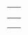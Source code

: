 <templatestyles src="Template:ProConList/styles.css" />
{| class="pro-con-list" style="width:100%;"
! {{{title-advantages}}} 
! style="width:50%;" | {{{title-disadvantages}}}
|-
| style="vertical-align:top;text-align:left;" class="pro"|
{{{advantages}}}
| style="vertical-align:top;text-align:left;width:50%;" class="contra" |
{{{disadvantages}}}
|}